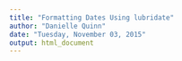 ```yaml
---
title: "Formatting Dates Using lubridate"
author: "Danielle Quinn"
date: "Tuesday, November 03, 2015"
output: html_document
---
```


